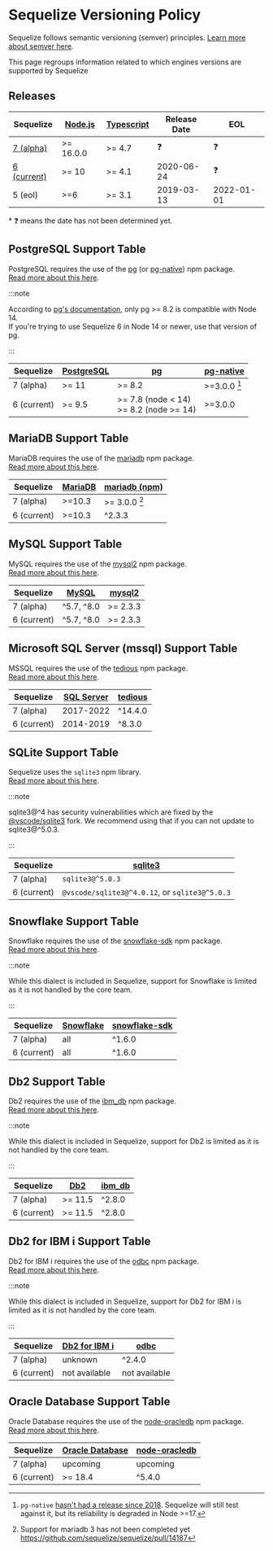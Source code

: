 
<MobileAds />

# Sequelize Versioning Policy

Sequelize follows semantic versioning (semver) principles. [Learn more about semver here](https://semver.org/).

This page regroups information related to which engines versions are supported by Sequelize

## Releases

| Sequelize                       |  [Node.js][node-releases]  | [Typescript][ts-releases] | Release Date | EOL        |
|---------------------------------|----------------------------|---------------------------|--------------|------------|
| [7 (alpha)][sequelize-core]     | >= 16.0.0                  | >= 4.7                    | ❓           | ❓         |
| [6 (current)][sequelize-legacy] | >= 10                      | >= 4.1                    | 2020-06-24   | ❓         |
| 5 (eol)                         | >=6                        | >= 3.1                    | 2019-03-13   | 2022-01-01 |

\* ❓ means the date has not been determined yet.

[node-releases]: https://nodejs.org/en/about/releases/
[ts-releases]: https://github.com/microsoft/TypeScript/releases
[sequelize-core]: https://www.npmjs.com/package/@sequelize/core
[sequelize-legacy]: https://www.npmjs.com/package/sequelize

## PostgreSQL Support Table

PostgreSQL requires the use of the [pg][pg] (or [pg-native]) npm package.  
[Read more about this here](/docs/v7/other-topics/dialect-specific-things/#postgresql).

:::note

According to [pg's documentation](https://node-postgres.com/#version-compatibility),
only pg >= 8.2 is compatible with Node 14.  
If you're trying to use Sequelize 6 in Node 14 or newer, use that version of pg.

:::

| Sequelize   | [PostgreSQL][postgres] | [pg]                                         | [pg-native]    |
|-------------|------------------------|----------------------------------------------|----------------|
| 7 (alpha)   | >= 11                  | >= 8.2                                       | >=3.0.0 [^⚠️1] |
| 6 (current) | >= 9.5                 | >= 7.8 (node < 14) <br/> >= 8.2 (node >= 14) | >=3.0.0        |

[postgres]: https://www.postgresql.org/support/versioning/
[pg]: https://www.npmjs.com/package/pg
[pg-native]: https://www.npmjs.com/package/

## MariaDB Support Table

MariaDB requires the use of the [mariadb][mariadb-npm] npm package.  
[Read more about this here](/docs/v7/other-topics/dialect-specific-things/#mariadb).

| Sequelize   | [MariaDB][mariadb] | [mariadb (npm)][mariadb-npm] |
|-------------|--------------------|------------------------------|
| 7 (alpha)   | >=10.3             | >= 3.0.0 [^⚠️2]              |
| 6 (current) | >=10.3             | ^2.3.3                       |

[mariadb]: https://mariadb.org/about/#maintenance-policy
[mariadb-npm]: https://www.npmjs.com/package/mariadb

## MySQL Support Table

MySQL requires the use of the [mysql2] npm package.  
[Read more about this here](/docs/v7/other-topics/dialect-specific-things/#mysql).

| Sequelize   | [MySQL][mysql] | [mysql2] |
|-------------|----------------|----------|
| 7 (alpha)   | ^5.7, ^8.0     | >= 2.3.3 |
| 6 (current) | ^5.7, ^8.0     | >= 2.3.3 |

[mysql]: https://endoflife.date/mysql
[mysql2]: https://www.npmjs.com/package/mysql2

## Microsoft SQL Server (mssql) Support Table

MSSQL requires the use of the [tedious] npm package.  
[Read more about this here](/docs/v7/other-topics/dialect-specific-things/#microsoft-sql-server-mssql).

| Sequelize   | [SQL Server][mssql] | [tedious] |
|-------------|---------------------|-----------|
| 7 (alpha)   | 2017-2022           | ^14.4.0   |
| 6 (current) | 2014-2019           | ^8.3.0    |

[mssql]: https://endoflife.date/mssqlserver
[tedious]: https://www.npmjs.com/package/tedious

## SQLite Support Table

Sequelize uses the `sqlite3` npm library.  
[Read more about this here](/docs/v7/other-topics/dialect-specific-things/#sqlite).

:::note

sqlite3@^4 has security vulnerabilities which are fixed by the [@vscode/sqlite3](https://www.npmjs.com/package/@vscode/sqlite3) fork. We recommend using that if you can not update to sqlite3@^5.0.3.

:::

| Sequelize   | [sqlite3]                                                      |
|-------------|----------------------------------------------------------------|
| 7 (alpha)   | `sqlite3@^5.0.3`                                   |
| 6 (current) | `@vscode/sqlite3@^4.0.12`, or `sqlite3@^5.0.3` |

[sqlite3]: https://www.npmjs.com/package/sqlite3

## Snowflake Support Table

Snowflake requires the use of the [snowflake-sdk] npm package.  
[Read more about this here](/docs/v7/other-topics/dialect-specific-things/#snowflake).

:::note

While this dialect is included in Sequelize,
support for Snowflake is limited as it is not handled by the core team.

:::

| Sequelize   | [Snowflake](https://www.snowflake.com/pricing/) | [snowflake-sdk] |
|-------------|-------------------------------------------------|-----------------|
| 7 (alpha)   | all                                             | ^1.6.0          |
| 6 (current) | all                                             | ^1.6.0          |

[snowflake-sdk]: https://www.npmjs.com/package/snowflake-sdk

## Db2 Support Table

Db2 requires the use of the [ibm_db] npm package.  
[Read more about this here](/docs/v7/other-topics/dialect-specific-things/#db2).

:::note

While this dialect is included in Sequelize,
support for Db2 is limited as it is not handled by the core team.

:::

| Sequelize   | [Db2][db2] | [ibm_db] |
|-------------|------------|----------|
| 7 (alpha)   | >= 11.5    | ^2.8.0   |
| 6 (current) | >= 11.5    | ^2.8.0   |

[db2]: https://www.ibm.com/support/pages/db2-distributed-end-support-eos-dates
[ibm_db]: https://www.npmjs.com/package/ibm_db

## Db2 for IBM i Support Table

Db2 for IBM i requires the use of the [odbc] npm package.  
[Read more about this here](/docs/v7/other-topics/dialect-specific-things/#db2-for-ibm-i).

:::note

While this dialect is included in Sequelize,
support for Db2 for IBM i is limited as it is not handled by the core team.

:::

| Sequelize   | [Db2 for IBM i][ibmi] | [odbc]        |
|-------------|-----------------------|---------------|
| 7 (alpha)   | unknown               | ^2.4.0        |
| 6 (current) | not available         | not available |

[ibmi]: https://www.ibm.com/support/pages/db2-ibm-i
[odbc]: https://www.npmjs.com/package/odbc

## Oracle Database Support Table

Oracle Database requires the use of the [node-oracledb] npm package.  
[Read more about this here](/docs/v7/other-topics/dialect-specific-things/#oracle).

| Sequelize   | [Oracle Database]   | [node-oracledb] |
|-------------|---------------------|-----------------|
| 7 (alpha)   |      upcoming       |    upcoming     |
| 6 (current) |      >= 18.4        |    ^5.4.0       |

[Oracle Database]: https://www.oracle.com/database/technologies/oracle-database-software-downloads.html
[node-oracledb]: https://www.npmjs.com/package/oracledb

[^⚠️1]: `pg-native` [hasn't had a release since 2018](https://www.npmjs.com/package/pg-native).
Sequelize will still test against it, but its reliability is degraded in Node >=17.
[^⚠️2]: Support for mariadb 3 has not been completed yet https://github.com/sequelize/sequelize/pull/14187
